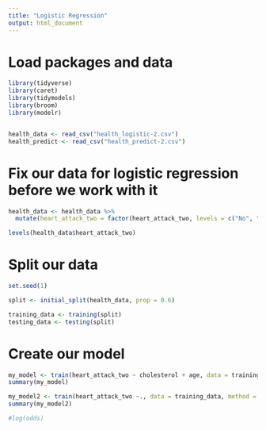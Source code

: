 ```yaml
---
title: "Logistic Regression"
output: html_document
---
```



# Load packages and data


```r

library(tidyverse)
library(caret)
library(tidymodels)
library(broom)
library(modelr)


health_data <- read_csv("health_logistic-2.csv")
health_predict <- read_csv("health_predict-2.csv")


```



# Fix our data for logistic regression before we work with it

```r

health_data <- health_data %>%
  mutate(heart_attack_two = factor(heart_attack_two, levels = c("No", "Yes")))

levels(health_data$heart_attack_two)

```


# Split our data

```r

set.seed(1)

split <- initial_split(health_data, prop = 0.6)

training_data <- training(split)
testing_data <- testing(split)

```


# Create our model

```r

my_model <- train(heart_attack_two ~ cholesterol + age, data = training_data, method = "glm", family = "binomial")
summary(my_model)

my_model2 <- train(heart_attack_two ~., data = training_data, method = "glm", family = "binomial")
summary(my_model2)

#log(odds)

```


